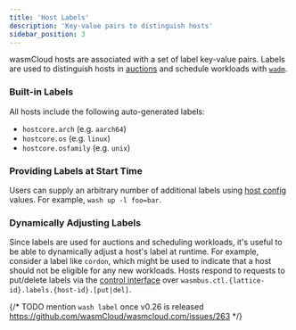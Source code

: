 ```yaml
---
title: 'Host Labels'
description: 'Key-value pairs to distinguish hosts'
sidebar_position: 3
---
```


wasmCloud hosts are associated with a set of label key-value pairs. Labels are used to distinguish hosts in [auctions](/docs/0.82/deployment/hosts/auctions) and schedule workloads with [`wadm`](/docs/0.82/category/declarative-application-deployment-wadm).

### Built-in Labels

All hosts include the following auto-generated labels:

- `hostcore.arch` (e.g. `aarch64`)
- `hostcore.os` (e.g. `linux`)
- `hostcore.osfamily` (e.g. `unix`)

### Providing Labels at Start Time

Users can supply an arbitrary number of additional labels using [host config](/docs/0.82/reference/host-config) values. For example, `wash up -l foo=bar`.

### Dynamically Adjusting Labels

Since labels are used for auctions and scheduling workloads, it's useful to be able to dynamically adjust a host's label at runtime. For example, consider a label like `cordon`, which might be used to indicate that a host should not be eligible for any new workloads. Hosts respond to requests to put/delete labels via the [control interface](/docs/0.82/hosts/lattice-protocols/control-interface) over `wasmbus.ctl.{lattice-id}.labels.{host-id}.[put|del]`.

{/* TODO mention `wash label` once v0.26 is released https://github.com/wasmCloud/wasmcloud.com/issues/263 */}
